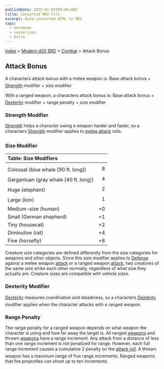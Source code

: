 ```yaml
---
publishDate: 2023-01-02T00:00:00Z
title: Converted MDX File
excerpt: Auto-converted HTML to MDX.
tags:
  - markdown
  - conversion
  - Astro
---
```


[Index](-index) > [Modern d20 SRD](modern-d20-srd-index) > [Combat](modern-d20-srd-combat-index) > Attack Bonus

## Attack Bonus

A characters attack bonus with a melee weapon is:
Base attack bonus + [Strength](modern-d20-srd-basics-ability-scores) modifier + size modifier

With a ranged weapon, a characters attack bonus is:
Base attack bonus + [Dexterity](modern-d20-srd-basics-ability-scores) modifier + range penalty + size modifier

### Strength Modifier

[Strength](modern-d20-srd-basics-ability-scores) helps a character swing a weapon harder and faster, so a characters [Strength](modern-d20-srd-basics-ability-scores) modifier applies to [melee
attack](modern-d20-srd-combat-attack-roll) rolls.

### Size Modifier

| Table: Size Modifiers                 |     |
| :------------------------------------ | --: |
|                                       |     |
| Colossal (blue whale [90 ft. long])   |   8 |
| Gargantuan (gray whale [40 ft. long]) |   4 |
| Huge (elephant)                       |   2 |
| Large (lion)                          |   1 |
| Medium-size (human)                   |  +0 |
| Small (German shepherd)               |  +1 |
| Tiny (housecat)                       |  +2 |
| Diminutive (rat)                      |  +4 |
| Fine (horsefly)                       |  +8 |

Creature size categories are defined differently from the size categories for weapons and other objects. Since this size modifier applies to [Defense](modern-d20-srd-combat-defense) against a melee weapon [attack](modern-d20-srd-combat-attack-roll) or a ranged weapon [attack](modern-d20-srd-combat-attack-roll), two creatures of the same size strike each other normally, regardless of what size they actually are. Creature sizes are compatible with vehicle sizes.

### Dexterity Modifier

[Dexterity](modern-d20-srd-basics-ability-scores) measures coordination and steadiness, so a characters [Dexterity](modern-d20-srd-basics-ability-scores) modifier applies when the character attacks with a ranged weapon.

### Range Penalty

The range penalty for a ranged weapon depends on what weapon the character
is using and how far away the target is. All ranged [weapons](modern-d20-srd-equipment-equipment-weapons) and thrown [weapons](modern-d20-srd-equipment-equipment-weapons) have a range increment. Any attack from a distance of less than one range
increment is not penalized for range. However, each full range increment causes
a cumulative 2 penalty on the [attack
roll](modern-d20-srd-combat-attack-roll). A thrown weapon has a maximum range
of five range increments. Ranged weapons that fire projectiles can shoot up
to ten increments.

